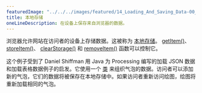 ```yaml
---
featuredImage: "../../../images/featured/14_Loading_And_Saving_Data-00_Local_Storage-thumbnail.png"
title: 本地存储
oneLineDescription: 在设备上保存来自浏览器的数据。
---
```


浏览器允许网站在访问者的设备上存储数据。这被称为 
<a href="https://developer.mozilla.org/en-US/docs/Web/API/Window/localStorage" target="_blank">本地存储</a>。
<a href="https://p5js.org/reference/#/p5/getItem" target="_blank">getItem()</a>、
<a href="https://p5js.org/reference/#/p5/storeItem" target="_blank">storeItem()</a>、
<a href="https://p5js.org/reference/#/p5/clearStorage" target="_blank">clearStorage()</a> 和 <a href="https://p5js.org/reference/#/p5/removeItem" target="_blank">removeItem()</a> 
函数可以控制它。

这个例子受到了 Daniel Shiffman 用 Java 为 Processing 编写的加载 JSON 数据和加载表格数据例子的启发。它使用一个 
<a href="https://p5js.org/reference/#/p5/class" target="_blank">类</a> 
来组织气泡的数据。访问者可以添加新的气泡，它们的数据将被保存在本地存储中。如果访问者重新访问绘图，绘图将重新加载相同的气泡。